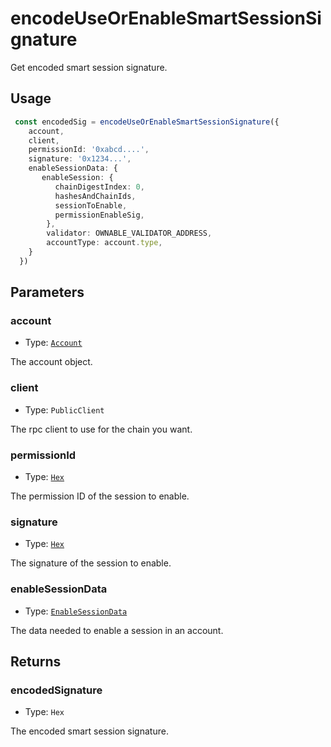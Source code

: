 # encodeUseOrEnableSmartSessionSignature

Get encoded smart session signature.

## Usage

```typescript copy
 const encodedSig = encodeUseOrEnableSmartSessionSignature({
    account,
    client,
    permissionId: '0xabcd....',
    signature: '0x1234...',
    enableSessionData: {
       enableSession: {
          chainDigestIndex: 0,
          hashesAndChainIds,
          sessionToEnable,
          permissionEnableSig,
        },
        validator: OWNABLE_VALIDATOR_ADDRESS,
        accountType: account.type,
    }
  })
```

## Parameters

### account

- Type: [`Account`](/module-sdk/glossary/types#account)

The account object.

### client

- Type: `PublicClient`

The rpc client to use for the chain you want.

### permissionId

- Type: [`Hex`](https://viem.sh/docs/glossary/types#hex)

The permission ID of the session to enable.

### signature

- Type: [`Hex`](https://viem.sh/docs/glossary/types#hex)

The signature of the session to enable.

### enableSessionData

- Type: [`EnableSessionData`](/module-sdk/glossary/types#enablesessiondata)

The data needed to enable a session in an account.

## Returns

### encodedSignature

- Type: `Hex`

The encoded smart session signature.

